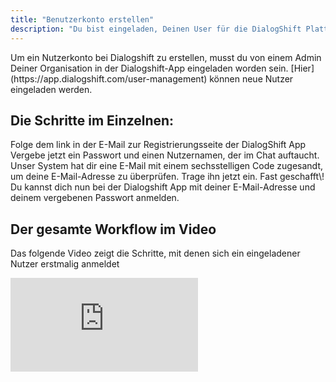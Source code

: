 ```yaml
---
title: "Benutzerkonto erstellen"
description: "Du bist eingeladen, Deinen User für die DialogShift Plattform zu erstellen (Sign-up & Login). "
---
```


<Note>
  Um ein Nutzerkonto bei Dialogshift zu erstellen, musst du von einem Admin Deiner Organisation in der Dialogshift-App eingeladen worden sein. [Hier](https://app.dialogshift.com/user-management) können neue Nutzer eingeladen werden.
</Note>

## Die Schritte im Einzelnen:

<Steps>
  <Step title="Du erhältst eine Einladung zu DialogShift per E-Mail">
    Folge dem link in der E-Mail zur Registrierungsseite der DialogShift App
  </Step>
  <Step title="Username und Passwort vergeben">
    Vergebe jetzt ein Passwort und einen Nutzernamen, der im Chat auftaucht.
  </Step>
  <Step title="Code aus E-Mail eintragen">
    Unser System hat dir eine E-Mail mit einem sechsstelligen Code zugesandt, um deine E-Mail-Adresse zu überprüfen. Trage ihn jetzt ein.
  </Step>
  <Step title="Bei DialogShift Anmelden">
    Fast geschafft\! Du kannst dich nun bei der Dialogshift App mit deiner E-Mail-Adresse und deinem vergebenen Passwort anmelden.
  </Step>
</Steps>

## Der gesamte Workflow im Video

Das folgende Video zeigt die Schritte, mit denen sich ein eingeladener Nutzer erstmalig anmeldet

<iframe className="w-full aspect-video rounded-xl" src="https://player.vimeo.com/video/1097959517?badge=0&autopause=0&player_id=0&app_id=58479" title="Vimeo video player" frameBorder="0" allow="autoplay; fullscreen; picture-in-picture" allowFullScreen />
